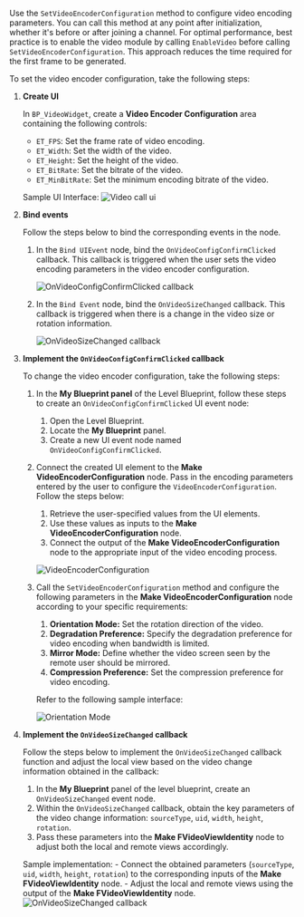 <PlatformWrapper platform="blueprint">

Use the `SetVideoEncoderConfiguration` method to configure video encoding parameters. 
You can call this method at any point after initialization, whether it's before or after joining a channel. For optimal performance, best practice is to enable the video module by calling `EnableVideo` before calling `SetVideoEncoderConfiguration`. This approach reduces the time required for the first frame to be generated.


To set the video encoder configuration, take the following steps:

1. **Create UI** 

    In `BP_VideoWidget`, create a **Video Encoder Configuration** area containing the following controls:
    
    * `ET_FPS`: Set the frame rate of video encoding.
    * `ET_Width`: Set the width of the video.
    * `ET_Height`: Set the height of the video.
    * `ET_BitRate`: Set the bitrate of the video.
    * `ET_MinBitRate`: Set the minimum encoding bitrate of the video.

    Sample UI Interface:
    ![Video call ui](https://agora-doc.s3.us-east-1.amazonaws.com/images/video-sdk/blueprint-assets/bp-videoprofile-ui.png)

2. **Bind events**

    Follow the steps below to bind the corresponding events in the node.
    
    1. In the `Bind UIEvent` node, bind the `OnVideoConfigConfirmClicked` callback. This callback is triggered when the user sets the video encoding parameters in the video encoder configuration. 
     
        ![OnVideoConfigConfirmClicked callback](https://agora-doc.s3.us-east-1.amazonaws.com/images/video-sdk/blueprint-assets/bp-bind-onvideoconfigconfirmclicked.png)
    
    2. In the `Bind Event` node, bind the `OnVideoSizeChanged` callback. This callback is triggered when there is a change in the video size or rotation information. 

        ![OnVideoSizeChanged callback](https://agora-doc.s3.us-east-1.amazonaws.com/images/video-sdk/blueprint-assets/bp-bind-onvideosizechanged.png)

3. **Implement the `OnVideoConfigConfirmClicked` callback**

    To change the video encoder configuration, take the following steps:

    1. In the **My Blueprint panel** of the Level Blueprint, follow these steps to create an `OnVideoConfigConfirmClicked` UI event node: 
        1. Open the Level Blueprint.
        2. Locate the **My Blueprint** panel.
        3. Create a new UI event node named `OnVideoConfigConfirmClicked`.
    
    1. Connect the created UI element to the **Make VideoEncoderConfiguration** node. Pass in the encoding parameters entered by the user to configure the `VideoEncoderConfiguration`. Follow the steps below:
        1. Retrieve the user-specified values from the UI elements.
        2. Use these values as inputs to the **Make VideoEncoderConfiguration** node.
        3. Connect the output of the **Make VideoEncoderConfiguration** node to the appropriate input of the video encoding process.
        
        ![VideoEncoderConfiguration](https://agora-doc.s3.us-east-1.amazonaws.com/images/video-sdk/blueprint-assets/bp-videoconfig-value.png)
    
    1. Call the `SetVideoEncoderConfiguration` method and configure the following parameters in the **Make VideoEncoderConfiguration** node according to your specific requirements:
        1. **Orientation Mode:** Set the rotation direction of the video.
        2. **Degradation Preference:** Specify the degradation preference for video encoding when bandwidth is limited.
        3. **Mirror Mode:** Define whether the video screen seen by the remote user should be mirrored.
        4. **Compression Preference:** Set the compression preference for video encoding.
        
        Refer to the following sample interface:

        ![Orientation Mode](https://agora-doc.s3.us-east-1.amazonaws.com/images/video-sdk/blueprint-assets/bp-setvideoencoderconfiguration.png)

1. **Implement the `OnVideoSizeChanged` callback**

    Follow the steps below to implement the `OnVideoSizeChanged` callback function and adjust the local view based on the video change information obtained in the callback:
    
    1. In the **My Blueprint** panel of the level blueprint, create an `OnVideoSizeChanged` event node.
    2. Within the `OnVideoSizeChanged` callback, obtain the key parameters of the video change information: `sourceType`, `uid`, `width`, `height`, `rotation`.
    3. Pass these parameters into the **Make FVideoViewIdentity** node to adjust both the local and remote views accordingly.
    
    Sample implementation:
        - Connect the obtained parameters (`sourceType`, `uid`, `width`, `height`, `rotation`) to the corresponding inputs of the **Make FVideoViewIdentity** node.
        - Adjust the local and remote views using the output of the **Make FVideoViewIdentity** node.
    ![OnVideoSizeChanged callback](https://agora-doc.s3.us-east-1.amazonaws.com/images/video-sdk/blueprint-assets/bp-onvideosizechanged.png)

</PlatformWrapper>